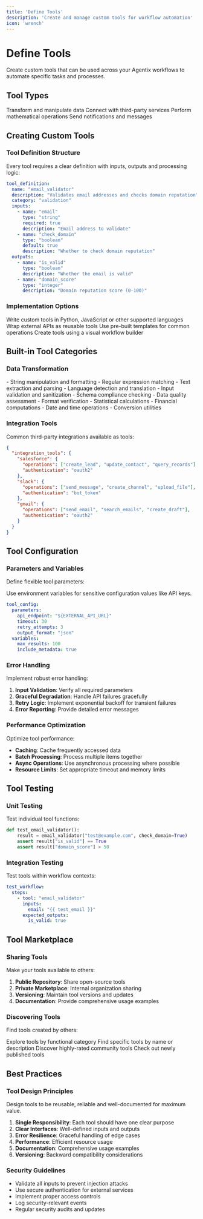 ```yaml
---
title: 'Define Tools'
description: 'Create and manage custom tools for workflow automation'
icon: 'wrench'
---
```


# Define Tools

Create custom tools that can be used across your Agentix workflows to automate specific tasks and processes.

## Tool Types

<CardGroup cols={2}>
  <Card title="Data Processing" icon="gear">
    Transform and manipulate data
  </Card>
  <Card title="External Integrations" icon="link">
    Connect with third-party services
  </Card>
  <Card title="Calculation Tools" icon="calculator">
    Perform mathematical operations
  </Card>
  <Card title="Communication Tools" icon="paper-plane">
    Send notifications and messages
  </Card>
</CardGroup>

## Creating Custom Tools

### Tool Definition Structure

Every tool requires a clear definition with inputs, outputs and processing logic:

```yaml
tool_definition:
  name: "email_validator"
  description: "Validates email addresses and checks domain reputation"
  category: "validation"
  inputs:
    - name: "email"
      type: "string"
      required: true
      description: "Email address to validate"
    - name: "check_domain"
      type: "boolean"
      default: true
      description: "Whether to check domain reputation"
  outputs:
    - name: "is_valid"
      type: "boolean"
      description: "Whether the email is valid"
    - name: "domain_score"
      type: "integer"
      description: "Domain reputation score (0-100)"
```

### Implementation Options

<Tabs>
  <Tab title="Code-based Tools">
    Write custom tools in Python, JavaScript or other supported languages
  </Tab>
  <Tab title="API-based Tools">
    Wrap external APIs as reusable tools
  </Tab>
  <Tab title="Template Tools">
    Use pre-built templates for common operations
  </Tab>
  <Tab title="Visual Tools">
    Create tools using a visual workflow builder
  </Tab>
</Tabs>

## Built-in Tool Categories

### Data Transformation

<AccordionGroup>
  <Accordion title="Text Processing">
    - String manipulation and formatting
    - Regular expression matching
    - Text extraction and parsing
    - Language detection and translation
  </Accordion>
  <Accordion title="Data Validation">
    - Input validation and sanitization
    - Schema compliance checking
    - Data quality assessment
    - Format verification
  </Accordion>
  <Accordion title="Mathematical Operations">
    - Statistical calculations
    - Financial computations
    - Date and time operations
    - Conversion utilities
  </Accordion>
</AccordionGroup>

### Integration Tools

Common third-party integrations available as tools:

```json
{
  "integration_tools": {
    "salesforce": {
      "operations": ["create_lead", "update_contact", "query_records"],
      "authentication": "oauth2"
    },
    "slack": {
      "operations": ["send_message", "create_channel", "upload_file"],
      "authentication": "bot_token"
    },
    "gmail": {
      "operations": ["send_email", "search_emails", "create_draft"],
      "authentication": "oauth2"
    }
  }
}
```

## Tool Configuration

### Parameters and Variables

Define flexible tool parameters:

<Note>
Use environment variables for sensitive configuration values like API keys.
</Note>

```yaml
tool_config:
  parameters:
    api_endpoint: "${EXTERNAL_API_URL}"
    timeout: 30
    retry_attempts: 3
    output_format: "json"
  variables:
    max_results: 100
    include_metadata: true
```

### Error Handling

Implement robust error handling:

1. **Input Validation**: Verify all required parameters
2. **Graceful Degradation**: Handle API failures gracefully
3. **Retry Logic**: Implement exponential backoff for transient failures
4. **Error Reporting**: Provide detailed error messages

### Performance Optimization

Optimize tool performance:

- **Caching**: Cache frequently accessed data
- **Batch Processing**: Process multiple items together
- **Async Operations**: Use asynchronous processing where possible
- **Resource Limits**: Set appropriate timeout and memory limits

## Tool Testing

### Unit Testing

Test individual tool functions:

```python
def test_email_validator():
    result = email_validator("test@example.com", check_domain=True)
    assert result["is_valid"] == True
    assert result["domain_score"] > 50
```

### Integration Testing

Test tools within workflow contexts:

```yaml
test_workflow:
  steps:
    - tool: "email_validator"
      inputs:
        email: "{{ test_email }}"
      expected_outputs:
        is_valid: true
```

## Tool Marketplace

### Sharing Tools

Make your tools available to others:

1. **Public Repository**: Share open-source tools
2. **Private Marketplace**: Internal organization sharing
3. **Versioning**: Maintain tool versions and updates
4. **Documentation**: Provide comprehensive usage examples

### Discovering Tools

Find tools created by others:

<CardGroup cols={2}>
  <Card title="Browse Categories" icon="grid">
    Explore tools by functional category
  </Card>
  <Card title="Search Tools" icon="magnifying-glass">
    Find specific tools by name or description
  </Card>
  <Card title="Popular Tools" icon="star">
    Discover highly-rated community tools
  </Card>
  <Card title="Recent Tools" icon="clock">
    Check out newly published tools
  </Card>
</CardGroup>

## Best Practices

### Tool Design Principles

<Warning>
Design tools to be reusable, reliable and well-documented for maximum value.
</Warning>

1. **Single Responsibility**: Each tool should have one clear purpose
2. **Clear Interfaces**: Well-defined inputs and outputs
3. **Error Resilience**: Graceful handling of edge cases
4. **Performance**: Efficient resource usage
5. **Documentation**: Comprehensive usage examples
6. **Versioning**: Backward compatibility considerations

### Security Guidelines

- Validate all inputs to prevent injection attacks
- Use secure authentication for external services
- Implement proper access controls
- Log security-relevant events
- Regular security audits and updates
